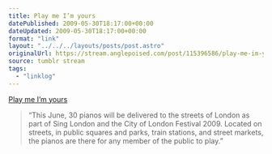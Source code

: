 ```yaml
---
title: Play me I’m yours
datePublished: 2009-05-30T18:17:00+00:00
dateUpdated: 2009-05-30T18:17:00+00:00
format: "link"
layout: "../../../layouts/posts/post.astro"
originalUrl: https://stream.anglepoised.com/post/115396586/play-me-im-yours
source: tumblr stream
tags:
  - "linklog"
---
```


[Play me I’m yours][1]

> &ldquo;This June, 30 pianos will be delivered to the streets of London as part of Sing London and the City of London Festival 2009. Located on streets, in public squares and parks, train stations, and street markets, the pianos are there for any member of the public to play.&rdquo;

[1]: http://www.streetpianos.com/london2009/
